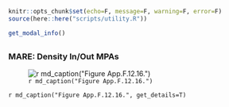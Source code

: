 ```r
knitr::opts_chunk$set(echo=F, message=F, warning=F, error=F)
source(here::here("scripts/utility.R"))
```
```r
get_modal_info()
```

## {.tabset}

### MARE: Density In/Out MPAs

![`r md_caption("Figure App.F.12.16.")`](../img/cinms_cr/App.F.12.16.sheephead_MARE.jpg)

`r md_caption("Figure App.F.12.16.", get_details=T)`


 